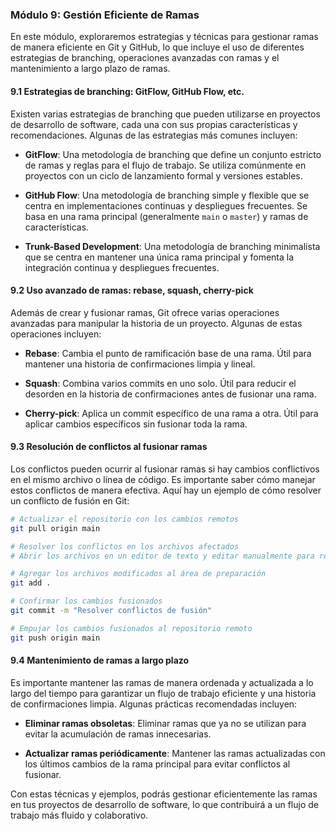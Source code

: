### Módulo 9: Gestión Eficiente de Ramas

En este módulo, exploraremos estrategias y técnicas para gestionar ramas de manera eficiente en Git y GitHub, lo que incluye el uso de diferentes estrategias de branching, operaciones avanzadas con ramas y el mantenimiento a largo plazo de ramas.

#### 9.1 Estrategias de branching: GitFlow, GitHub Flow, etc.
Existen varias estrategias de branching que pueden utilizarse en proyectos de desarrollo de software, cada una con sus propias características y recomendaciones. Algunas de las estrategias más comunes incluyen:

- **GitFlow**: Una metodología de branching que define un conjunto estricto de ramas y reglas para el flujo de trabajo. Se utiliza comúnmente en proyectos con un ciclo de lanzamiento formal y versiones estables.
  
- **GitHub Flow**: Una metodología de branching simple y flexible que se centra en implementaciones continuas y despliegues frecuentes. Se basa en una rama principal (generalmente `main` o `master`) y ramas de características.
  
- **Trunk-Based Development**: Una metodología de branching minimalista que se centra en mantener una única rama principal y fomenta la integración continua y despliegues frecuentes.

#### 9.2 Uso avanzado de ramas: rebase, squash, cherry-pick
Además de crear y fusionar ramas, Git ofrece varias operaciones avanzadas para manipular la historia de un proyecto. Algunas de estas operaciones incluyen:

- **Rebase**: Cambia el punto de ramificación base de una rama. Útil para mantener una historia de confirmaciones limpia y lineal.
  
- **Squash**: Combina varios commits en uno solo. Útil para reducir el desorden en la historia de confirmaciones antes de fusionar una rama.
  
- **Cherry-pick**: Aplica un commit específico de una rama a otra. Útil para aplicar cambios específicos sin fusionar toda la rama.

#### 9.3 Resolución de conflictos al fusionar ramas
Los conflictos pueden ocurrir al fusionar ramas si hay cambios conflictivos en el mismo archivo o línea de código. Es importante saber cómo manejar estos conflictos de manera efectiva. Aquí hay un ejemplo de cómo resolver un conflicto de fusión en Git:

```bash
# Actualizar el repositorio con los cambios remotos
git pull origin main

# Resolver los conflictos en los archivos afectados
# Abrir los archivos en un editor de texto y editar manualmente para resolver los conflictos

# Agregar los archivos modificados al área de preparación
git add .

# Confirmar los cambios fusionados
git commit -m "Resolver conflictos de fusión"

# Empujar los cambios fusionados al repositorio remoto
git push origin main
```

#### 9.4 Mantenimiento de ramas a largo plazo
Es importante mantener las ramas de manera ordenada y actualizada a lo largo del tiempo para garantizar un flujo de trabajo eficiente y una historia de confirmaciones limpia. Algunas prácticas recomendadas incluyen:

- **Eliminar ramas obsoletas**: Eliminar ramas que ya no se utilizan para evitar la acumulación de ramas innecesarias.
  
- **Actualizar ramas periódicamente**: Mantener las ramas actualizadas con los últimos cambios de la rama principal para evitar conflictos al fusionar.

Con estas técnicas y ejemplos, podrás gestionar eficientemente las ramas en tus proyectos de desarrollo de software, lo que contribuirá a un flujo de trabajo más fluido y colaborativo.
